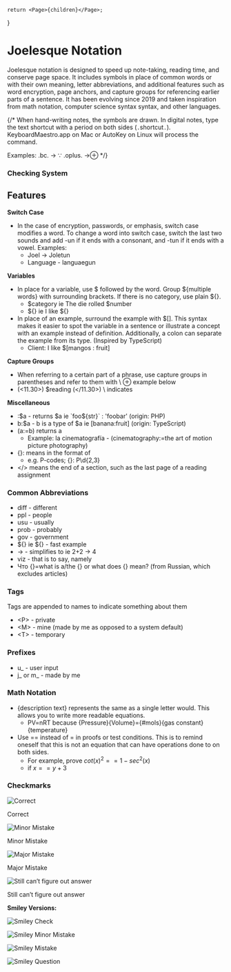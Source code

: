 	return <Page>{children}</Page>;
}

<h1 style={{ textAlign: 'center' }}>Joelesque Notation</h1>

Joelesque notation is designed to speed up note-taking, reading time, and conserve page space. It includes symbols in place of common words or with their own meaning, letter abbreviations, and additional features such as word encryption, page anchors, and capture groups for referencing earlier parts of a sentence. It has been evolving since 2019 and taken inspiration from math notation, computer science syntax syntax, and other languages.

{/* When hand-writing notes, the symbols are drawn. In digital notes, type the text shortcut with a period on both sides (`.`shortcut`.`). KeyboardMaestro.app on Mac or AutoKey on Linux will process the command.

Examples:
.bc. → ∵
.oplus. →⊕ */}


### Checking System

## Features
**Switch Case**

- In the case of encryption, passwords, or emphasis, switch case modifies a word. To change a word into switch case, switch the last two sounds and add -un if it ends with a consonant, and -tun if it ends with a vowel. Examples:
    - Joel → Joletun
    - Language - languaegun

**Variables**

- In place for a variable, use $ followed by the word. Group $\{multiple words} with surrounding brackets. If there is no category, use plain ${}.
    - $category     ie The die rolled $number
    - ${}                    ie I like ${}
- In place of an example, surround the example with $[]. This syntax makes it easier to spot the variable in a sentence or illustrate a concept with an example instead of definition. Additionally, a colon can separate the example from its type. (Inspired by TypeScript)
    - Client: I like $[mangos : fruit]

**Capture Groups**

- When referring to a certain part of a phrase, use capture groups in parentheses and refer to them with \  ⊕ example below
- (\<11.30>) $reading (\</11.30>)        \ indicates

**Miscellaneous**

- :$a - returns $a  ie `foo${str}`   : 'foobar' (origin: PHP)
- b:$a - b is a type of $a ie [banana:fruit] (origin: TypeScript)
- (a:=b) returns a
    - Example: la cinematografía - (cinematography:=the art of motion picture photography)
- {}: means in the format of
    - e.g. P-codes; {}: P\d\{2,3}
- \</> means the end of a section, such as the last page of a reading assignment


### Common Abbreviations
- diff - different
- ppl - people
- usu - usually
- prob - probably
- gov - government
- ${}  ie ${} - fast example
- → - simplifies to    ie 2+2 → 4
- viz - that is to say, namely
- Что \{}=what is a/the \{} or what does \{} mean? (from Russian, which excludes articles)


### Tags
Tags are appended to names to indicate something about them

- \<P> - private
- \<M> - mine (made by me as opposed to a system default)
- \<T> - temporary


### Prefixes
- u_ - user input
- j_ or m_ - made by me


### Math Notation
- \{description text} represents the same as a single letter would. This allows you to write more readable equations.
    - PV=nRT because \{Pressure}\{Volume}=\{#mols}\{gas constant}\{temperature}
- Use == instead of = in proofs or test conditions. This is to remind oneself that this is not an equation that can have operations done to on both sides.
    - For example, prove $cot(x)^2==1-sec^2(x)$
    - if $x==y+3$


### Checkmarks
![Correct](/image/symbols/checkmark.png)

Correct

![Minor Mistake](/image/symbols/minor-mistake.png)

Minor Mistake

![Major Mistake](/image/symbols/major-mistake.png)

Major Mistake

![Still can’t figure out answer](/image/symbols/major-mistake.png)

Still can’t figure out answer

**Smiley Versions:**

![Smiley Check](/image/symbols/smiley-check.png)

![Smiley Minor Mistake](/image/symbols/smiley-minor-mistake.png)

![Smiley Mistake](/image/symbols/smiley-mistake.png)

![Smiley Question](/image/symbols/smiley-question.png)


